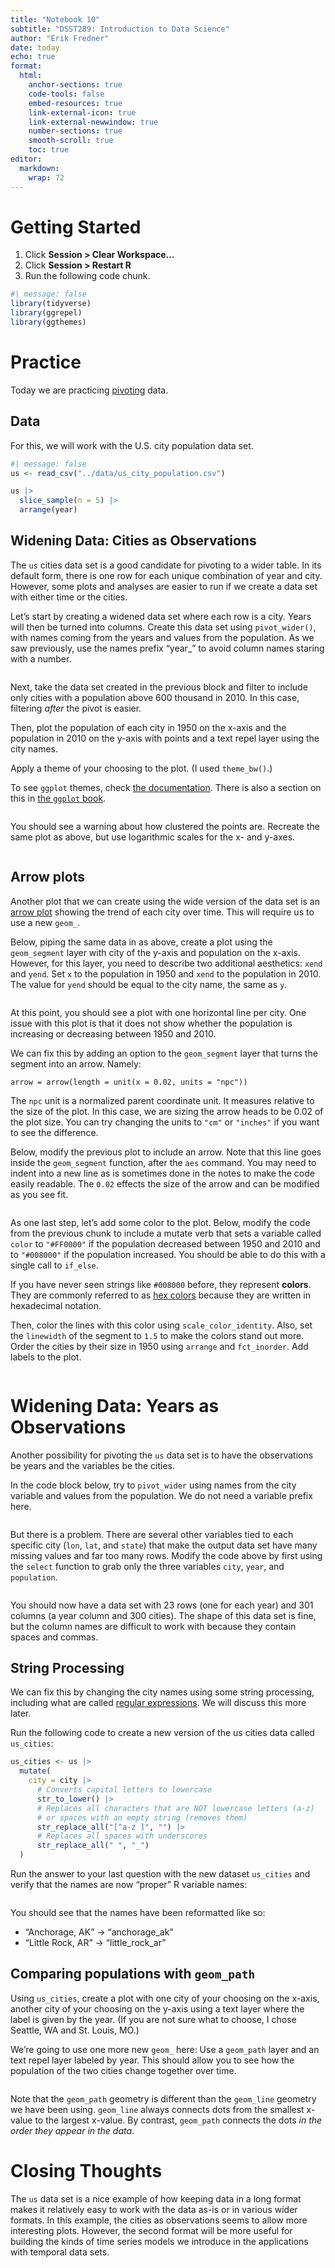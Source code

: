 ```yaml
---
title: "Notebook 10"
subtitle: "DSST289: Introduction to Data Science"
author: "Erik Fredner"
date: today
echo: true
format:
  html:
    anchor-sections: true
    code-tools: false
    embed-resources: true
    link-external-icon: true
    link-external-newwindow: true
    number-sections: true
    smooth-scroll: true
    toc: true
editor:
  markdown:
    wrap: 72
---
```


# Getting Started

1. Click **Session > Clear Workspace...**
2. Click **Session > Restart R**
3. Run the following code chunk.

```r
#| message: false
library(tidyverse)
library(ggrepel)
library(ggthemes)
```

# Practice

Today we are practicing [pivoting](https://tidyr.tidyverse.org/articles/pivot.html) data.

## Data

For this, we will work with the U.S. city population data set.

```r
#| message: false
us <- read_csv("../data/us_city_population.csv")

us |>
  slice_sample(n = 5) |>
  arrange(year)
```

## Widening Data: Cities as Observations

The `us` cities data set is a good candidate for pivoting to a wider table. In its default
form, there is one row for each unique combination of year and city. However,
some plots and analyses are easier to run if we create a data set with either time or
the cities.

Let's start by creating a widened data set where each row is a city. Years will then be turned into columns. Create this
data set using `pivot_wider()`, with names coming from the years
and values from the population. As we saw previously, use the names prefix
"year_" to avoid column names staring with a number.

```r
```

Next, take the data set created in the previous block and filter to include
only cities with a population above 600 thousand in 2010. In this case, filtering *after* the pivot is easier.

Then, plot the population of each city
in 1950 on the x-axis and the population in 2010 on the y-axis with points and
a text repel layer using the city names.

Apply a theme of your choosing to the plot. (I used `theme_bw()`.)

:::{.callout-tip}
To see `ggplot` themes, check [the documentation](https://ggplot2.tidyverse.org/reference/ggtheme.html). There is also a section on this in [the `ggplot` book](https://ggplot2-book.org/themes#sec-themes).
:::

```r
```

You should see a warning about how clustered the points are. Recreate the same plot as above, but use logarithmic scales for the x- and y-axes.

```r
```

## Arrow plots

Another plot that we can create using the wide version of the data set is an
[arrow plot](https://ggplot2.tidyverse.org/reference/geom_segment.html) showing the trend of each city over time. This will require us to use a new `geom_`.

Below, piping the same
data in as above, create a plot using the `geom_segment` layer with city of
the y-axis and population on the x-axis. However, for this layer, you need to
describe two additional aesthetics: `xend` and `yend`. Set `x` to the
population in 1950 and `xend` to the population in 2010. The value for `yend`
should be equal to the city name, the same as `y`.

```r
```

At this point, you should see a plot with one horizontal line per city. One issue with this plot is that it does not show whether the population is increasing or decreasing between 1950 and 2010.

We can fix
this by adding an option to the `geom_segment` layer that turns the segment
into an arrow. Namely:

   `arrow = arrow(length = unit(x = 0.02, units = "npc"))`
   
:::{.callout-note title="`npc`?"}
The `npc` unit is a normalized parent coordinate unit. It measures relative to the size of the plot. In this case, we are sizing the arrow heads to be 0.02 of the plot size. You can try changing the units to `"cm"` or `"inches"` if you want to see the difference.
:::

Below, modify the previous plot to include an arrow. Note that this line goes
inside the `geom_segment` function, after the `aes` command. You may need to
indent into a new line as is sometimes done in the notes to make the code easily
readable. The `0.02` effects the size of the arrow and can be modified as you
see fit.

```r
```

As one last step, let's add some color to the plot. Below, modify the code from the previous chunk to include a mutate verb that sets a variable called `color` to `"#FF0000"` if the population decreased between 1950 and 2010 and to `"#008000"` if the population increased. You should be able to do this with a single call to `if_else`. 

:::{.callout-note title="`#008000`?"}
If you have never seen strings like `#008000` before, they represent **colors**. They are commonly referred to as [hex colors](https://en.wikipedia.org/wiki/Web_colors#Basic_colors) because they are written in hexadecimal notation.
:::

Then, color the lines with this
color using `scale_color_identity`. Also, set the `linewidth` of the segment to `1.5` to make
the colors stand out more. Order the cities by their size in 1950 using `arrange` and `fct_inorder`. Add labels to the plot.

```r
```

# Widening Data: Years as Observations

Another possibility for pivoting the `us` data set is to have the observations
be years and the variables be the cities.

In the code block below, try to
`pivot_wider` using names from the city variable and values from the
population. We do not need a variable prefix here.

```r
```

But there is a problem. There are several
other variables tied to each specific city (`lon`, `lat`, and `state`) that make
the output data set have many missing values and far too many rows. Modify
the code above by first using the `select` function to grab only the three
variables `city`, `year`, and `population`.

```r
```

You should now have a data set with 23 rows (one for each year) and 301
columns (a year column and 300 cities). The shape of this data set is
fine, but the column names are difficult to work with because they contain
spaces and commas.

## String Processing

We can fix this by changing the city names using some
string processing, including what are called [regular expressions](https://en.wikipedia.org/wiki/Regular_expression). We will discuss this more later.

Run the following code to create a new version of the
us cities data called `us_cities`:

```r
us_cities <- us |>
  mutate(
    city = city |>
      # Converts capital letters to lowercase
      str_to_lower() |>
      # Replaces all characters that are NOT lowercase letters (a-z)
      # or spaces with an empty string (removes them)
      str_replace_all("[^a-z ]", "") |>
      # Replaces all spaces with underscores
      str_replace_all(" ", "_")
  )
```

Run the answer to your last question with the new dataset `us_cities` and
verify that the names are now "proper" R variable names:

```r
```

You should see that the names have been reformatted like so:

- "Anchorage, AK" -> "anchorage_ak"
- "Little Rock, AR" -> "little_rock_ar"

## Comparing populations with `geom_path`

Using `us_cities`, create a plot with one city of your choosing on
the x-axis, another city of your choosing on the y-axis using a text layer
where the label is given by the year. (If you are not sure what to choose, I chose Seattle, WA and St. Louis, MO.)

We're going to use one more new `geom_` here: Use a `geom_path` layer and an text repel
layer labeled by year. This should allow you to see how the population of the
two cities change together over time.

```r
```

Note that the `geom_path` geometry is different than the `geom_line` geometry we have been using.
`geom_line` always connects dots from the smallest x-value to the largest
x-value. By contrast, `geom_path` connects the dots *in the order they appear in the data*.

# Closing Thoughts

The `us` data set is a nice example of how keeping data in a long format makes
it relatively easy to work with the data as-is or in various wider formats. In
this example, the cities as observations seems to allow more interesting plots.
However, the second format will be more useful for building the kinds of time
series models we introduce in the applications with temporal data sets.
